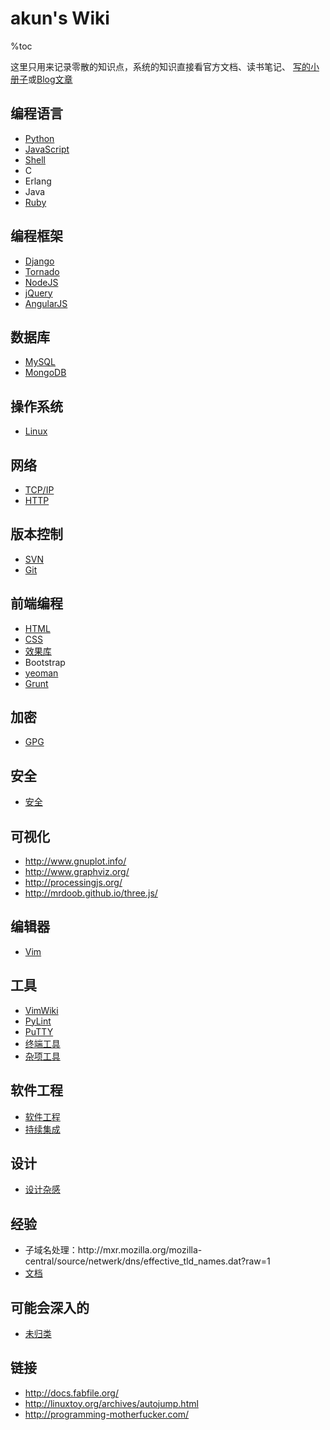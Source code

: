 = akun's Wiki =

%toc

这里只用来记录零散的知识点，系统的知识直接看官方文档、读书笔记、
[[http://pm.readthedocs.org/|写的小册子]]或[[http://zhengkun.info/|Blog文章]]

== 编程语言 ==

* [[Python]]
* [[JavaScript]]
* [[Shell]]
* C
* Erlang
* Java
* [[Ruby]]

== 编程框架 ==

* [[Django]]
* [[Tornado]]
* [[NodeJS]]
* [[jQuery]]
* [[AngularJS]]

== 数据库 ==

* [[MySQL]]
* [[MongoDB]]

== 操作系统 ==

* [[Linux]]

== 网络 ==

* [[TCP_IP|TCP/IP]]
* [[HTTP]]

== 版本控制 ==

* [[SVN]]
* [[Git]]

== 前端编程 ==

* [[HTML]]
* [[CSS]]
* [[FrontEnd/lib|效果库]]
* Bootstrap
* [[yeoman]]
* [[Grunt]]

== 加密 ==

* [[GPG]]

== 安全 ==

* [[security|安全]]

== 可视化 ==

* http://www.gnuplot.info/
* http://www.graphviz.org/
* http://processingjs.org/
* http://mrdoob.github.io/three.js/

== 编辑器 ==

* [[Vim]]

== 工具 ==

* [[VimWiki]]
* [[PyLint]]
* [[PuTTY]]
* [[terminal|终端工具]]
* [[tools|杂项工具]]

== 软件工程 ==

* [[SE|软件工程]]
* [[CI|持续集成]]

== 设计 ==

* [[think|设计杂感]]

== 经验 ==

* 子域名处理：http://mxr.mozilla.org/mozilla-central/source/netwerk/dns/effective_tld_names.dat?raw=1
* [[document|文档]]

== 可能会深入的 ==

* [[unknown|未归类]]

== 链接 ==

* http://docs.fabfile.org/
* http://linuxtoy.org/archives/autojump.html
* http://programming-motherfucker.com/
